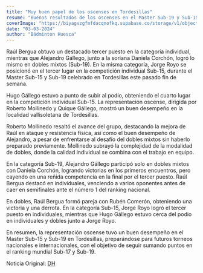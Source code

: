 ```yaml
---
title: "Muy buen papel de los oscenses en Tordesillas"
resume: "Buenos resultados de los oscenses en el Master Sub-19 y Sub-15 de bádminton"
coverImage: "https://biyagvzgfmfdacqnofkq.supabase.co/storage/v1/object/public/images/blog/2b12ff59-6dcb-4b9e-8f22-191aaa066c08_4_1000x563.webp"
date: "03-03-2024"
author: "Bádminton Huesca"
---
```


Raúl Bergua obtuvo un destacado tercer puesto en la categoría individual, mientras que Alejandro Gállego, junto a la soriana Daniela Corchón, logró lo mismo en dobles mixtos (Sub-19). En la misma categoría, Jorge Royo se posicionó en el tercer lugar en la competición individual Sub-15, durante el Master Sub-15 y Sub-19 celebrado en Tordesillas este pasado fin de semana.

Hugo Gállego estuvo a punto de subir al podio, obteniendo el cuarto lugar en la competición individual Sub-15. La representación oscense, dirigida por Roberto Mollinedo y Quique Gállego, mostró un buen desempeño en la localidad vallisoletana de Tordesillas.

Roberto Mollinedo resaltó el avance del grupo, destacando la mejora de Raúl en ataque y resistencia física, así como el buen desempeño de Alejandro, a pesar de enfrentarse al desafío del dobles mixtos sin haberlo preparado previamente. Mollinedo subrayó la complejidad de la modalidad de dobles, donde la calidad individual se combina con el trabajo en equipo.

En la categoría Sub-19, Alejandro Gállego participó solo en dobles mixtos con Daniela Corchón, logrando victorias en los primeros encuentros, pero cayendo en una reñida competencia en la final por el tercer puesto. Raúl Bergua destacó en individuales, venciendo a varios oponentes antes de caer en semifinales ante el número 1 del ranking nacional.

En dobles, Raúl Bergua formó pareja con Rubén Comerón, obteniendo una victoria y una derrota. En la categoría Sub-15, Jorge Royo logró el tercer puesto en individuales, mientras que Hugo Gállego estuvo cerca del podio en individuales y dobles junto a Jorge Royo.

En resumen, la representación oscense tuvo un buen desempeño en el Master Sub-15 y Sub-19 en Tordesillas, preparándose para futuros torneos nacionales e internacionales, con el objetivo de seguir sumando puntos en el ranking mundial Sub-17 y Sub-19.

Noticia Original: [DH](https://www.eldiariodehuesca.com/deportes/bronces-nivel-raul-bergua-jorge-royo-en-individuales-en-doble-mixto-alejandro-gallego-en-tordesillas_18335_102/1596689.html)
